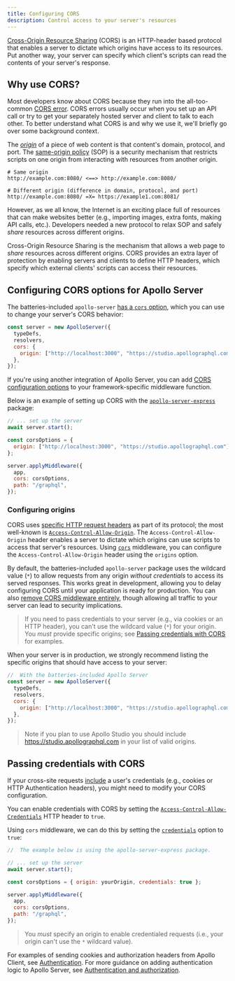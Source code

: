 ```yaml
---
title: Configuring CORS
description: Control access to your server's resources
---
```


[Cross-Origin Resource Sharing](https://developer.mozilla.org/en-US/docs/Web/HTTP/CORS) (CORS) is an HTTP-header based protocol that enables a server to dictate which origins have access to its resources. Put another way, your server can specify which client's scripts can read the contents of your server's response.

## Why use CORS?

Most developers know about CORS because they run into the all-too-common [CORS error](https://developer.mozilla.org/en-US/docs/Web/HTTP/CORS/Errors). CORS errors usually occur when you set up an API call or try to get your separately hosted server and client to talk to each other. To better understand what CORS is and why we use it, we'll briefly go over some background context.

The [_origin_](https://developer.mozilla.org/en-US/docs/Web/Security/Same-origin_policy#definition_of_an_origin) of a piece of web content is that content's domain, protocol, and port. The [same-origin policy](https://developer.mozilla.org/en-US/docs/Web/Security/Same-origin_policy) (SOP) is a security mechanism that restricts scripts on one origin from interacting with resources from another origin.

```none
# Same origin
http://example.com:8080/ <==> http://example.com:8080/

# Different origin (difference in domain, protocol, and port)
http://example.com:8080/ =X= https://example1.com:8081/
```

However, as we all know, the Internet is an exciting place full of resources that can make websites better (e.g., importing images, extra fonts, making API calls, etc.).  Developers needed a new protocol to relax SOP and safely _share_ resources across different origins.

Cross-Origin Resource Sharing is the mechanism that allows a web page to  _share_ resources across different origins. CORS provides an extra layer of protection by enabling servers and clients to define HTTP headers, which specify which external clients' scripts can access their resources.

## Configuring CORS options for Apollo Server

The batteries-included `apollo-server` [has a `cors` option](../api/apollo-server/#cors), which you can use to change your server's CORS behavior:

```js
const server = new ApolloServer({
  typeDefs,
  resolvers,
  cors: {
    origin: ["http://localhost:3000", "https://studio.apollographql.com"]
  },
});
```

If you're using another integration of Apollo Server, you can add [CORS configuration options](../api/apollo-server/#cors-1) to your framework-specific middleware function.

Below is an example of setting up CORS with the [`apollo-server-express`](../integrations/middleware#swapping-out-apollo-server) package:

```js
// ... set up the server
await server.start();

const corsOptions = {
  origin: ["http://localhost:3000", "https://studio.apollographql.com"]
};

server.applyMiddleware({
  app,
  cors: corsOptions,
  path: "/graphql",
});
```

### Configuring origins

CORS uses [specific HTTP request headers](https://developer.mozilla.org/en-US/docs/Web/HTTP/CORS#the_http_response_headers) as part of its protocol; the most well-known is [`Access-Control-Allow-Origin`](https://developer.mozilla.org/en-US/docs/Web/HTTP/Headers/Access-Control-Allow-Origin). The `Access-Control-Allow-Origin` header enables a server to dictate which origins can use scripts to access that server's resources. Using [`cors`](https://github.com/expressjs/cors#configuration-options) middleware, you can configure the `Access-Control-Allow-Origin` header using the `origins` option.

By default, the batteries-included `apollo-server` package uses the wildcard value (`*`) to allow requests from any origin _without credentials_ to access its served responses. This works great in development, allowing you to delay configuring CORS until your application is ready for production. You can also [remove CORS middleware entirely](../api/apollo-server#cors), though allowing all traffic to your server can lead to security implications.

> If you need to pass credentials to your server (e.g., via cookies or an HTTP header), you can't use the wildcard value (`*`) for your origin. You _must_ provide specific origins; see [Passing credentials with CORS](#passing-credentials-with-cors) for examples.

When your server is in production, we strongly recommend listing the specific origins that should have access to your server:

```js
//  With the batteries-included Apollo Server
const server = new ApolloServer({
  typeDefs,
  resolvers,
  cors: {
    origin: ["http://localhost:3000", "https://studio.apollographql.com"]
  },
});
```

> Note if you plan to use Apollo Studio you should include https://studio.apollographql.com in your list of valid origins.

## Passing credentials with CORS

If your cross-site requests [include](https://developer.mozilla.org/en-US/docs/Web/API/Request/credentials) a user's credentials (e.g., cookies or HTTP Authentication headers), you might need to modify your CORS configuration.

You can enable credentials with CORS by setting the [`Access-Control-Allow-Credentials`](https://developer.mozilla.org/en-US/docs/Web/HTTP/Headers/Access-Control-Allow-Credentials) HTTP header to `true`.

Using `cors` middleware, we can do this by setting the [`credentials`](https://github.com/expressjs/cors#configuration-options) option to `true`:

```js
//  The example below is using the apollo-server-express package.

// ... set up the server
await server.start();

const corsOptions = { origin: yourOrigin, credentials: true };

server.applyMiddleware({
  app,
  cors: corsOptions,
  path: "/graphql",
});
```

> You *must* specify an origin to enable credentialed requests (i.e., your origin can't use the `*` wildcard value).

For examples of sending cookies and authorization headers from Apollo Client, see [Authentication](../react/networking/authentication/). For more guidance on adding authentication logic to Apollo Server, see [Authentication and authorization](./authentication).

